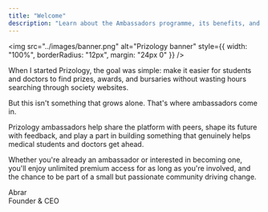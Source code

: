 ```yaml
---
title: "Welcome"
description: "Learn about the Ambassadors programme, its benefits, and how to get involved"
---
```


<img 
  src="../images/banner.png" 
  alt="Prizology banner" 
  style={{ width: "100%", borderRadius: "12px", margin: "24px 0" }}
/>

When I started Prizology, the goal was simple: make it easier for students and doctors to find prizes, awards, and bursaries without wasting hours searching through society websites.

But this isn't something that grows alone. That's where ambassadors come in.

Prizology ambassadors help share the platform with peers, shape its future with feedback, and play a part in building something that genuinely helps medical students and doctors get ahead.

Whether you're already an ambassador or interested in becoming one, you'll enjoy unlimited premium access for as long as you're involved, and the chance to be part of a small but passionate community driving change.

Abrar<br/>Founder & CEO

